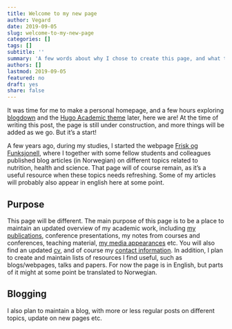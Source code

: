 ```yaml
---
title: Welcome to my new page
author: Vegard
date: 2019-09-05
slug: welcome-to-my-new-page
categories: []
tags: []
subtitle: ''
summary: 'A few words about why I chose to create this page, and what to expect going forward'
authors: []
lastmod: 2019-09-05
featured: no
draft: yes
share: false
---
```


It was time for me to make a personal homepage, and a few hours exploring [blogdown](https://bookdown.org/yihui/blogdown/) and the [Hugo Academic theme](https://themes.gohugo.io/academic/) later, here we are! At the time of writing this post, the page is still under construction, and more things will be added as we go. But it's a start!

A few years ago, during my studies, I started the webpage [Frisk og Funksjonell](www.friskogfunksjonell.no), where I together with some fellow students and colleagues published blog articles (in Norwegian) on different topics related to nutrition, health and science. That page will of course remain, as it's a useful resource when these topics needs refreshing. Some of my articles will probably also appear in english here at some point.

## Purpose

This page will be different. The main purpose of this page is to be a place to maintain an updated overview of my academic work, including [my publications](/contributions/publications), conference presentations, my notes from courses and conferences, teaching material, [my media appearances](/contributions/media) etc. You will also find an updated [cv](/cv/cv.pdf), and of course my [contact information](/#contact). In addition, I plan to create and maintain lists of resources I find useful, such as blogs/webpages, talks and papers. For now the page is in English, but parts of it might at some point be translated to Norwegian. 

## Blogging

I also plan to maintain a blog, with more or less regular posts on different topics, update on new pages etc. 

